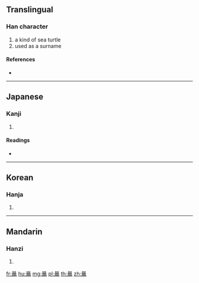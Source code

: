 {{character info/new}}
{{also|鼌}}
==Translingual==

===Han character===
{{Han char|rn=205|rad=黽|as=05|sn=18|four=|canj=AMRU}}

# a kind of sea turtle
# used as a surname

====References====
* {{Han ref|kx=1524.040|dkj=48274|dj=2059.150|hdz=74769.020|uh=9F02|ud=40706}}

----

==Japanese==

===Kanji===
{{ja-kanji|grade=|rs=黽05}}

# {{defn|lang=ja|sort=黽05}}

====Readings====
* {{ja-readings|on=[[ちょう]] (chō), [[じょう]] (jō)|kun=[[うみがめ]] (umigame)}}

----

==Korean==

===Hanja===
{{ko-hanja|hangeul=조|eumhun=|rv=jo|mr=cho|y=co}}

# {{defn|lang=ko|sort=黽05}}

----

==Mandarin==

===Hanzi===
{{cmn-hanzi|pin=[[cháo]] ([[chao2]])|wg=ch'ao<sup>2</sup>}}

# {{defn|lang=cmn|sort=黽05}}

[[fr:鼂]]
[[hu:鼂]]
[[mg:鼂]]
[[pl:鼂]]
[[th:鼂]]
[[zh:鼂]]